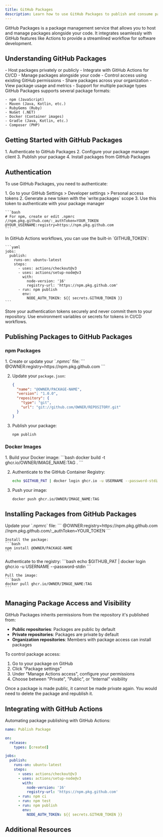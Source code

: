 ```yaml
---
title: GitHub Packages
description: Learn how to use GitHub Packages to publish and consume packages in your
---
```



GitHub Packages is a package management service that allows you to host and manage packages alongside your code. It integrates seamlessly with GitHub features like Actions to provide a streamlined workflow for software development.

## Understanding GitHub Packages

<Tabs>
  <TabItem label="Key Features">
    - Host packages privately or publicly
    - Integrate with GitHub Actions for CI/CD
    - Manage packages alongside your code
    - Control access using existing GitHub permissions
    - Share packages across your organization
    - View package usage and metrics
    - Support for multiple package types
  </TabItem>
  <TabItem label="Supported Package Types">
    GitHub Packages supports several package formats:
    
    - npm (JavaScript)
    - Maven (Java, Kotlin, etc.)
    - RubyGems (Ruby)
    - NuGet (.NET)
    - Docker (Container images)
    - Gradle (Java, Kotlin, etc.)
    - Composer (PHP)
  </TabItem>
</Tabs>

## Getting Started with GitHub Packages

<Steps>
  1. Authenticate to GitHub Packages
  2. Configure your package manager client
  3. Publish your package
  4. Install packages from GitHub Packages
</Steps>

## Authentication

To use GitHub Packages, you need to authenticate:

<Tabs>
  <TabItem label="Using a Personal Access Token">
    1. Go to your GitHub Settings > Developer settings > Personal access tokens
    2. Generate a new token with the `write:packages` scope
    3. Use this token to authenticate with your package manager
    
    ```bash
    # For npm, create or edit .npmrc
    //npm.pkg.github.com/:_authToken=YOUR_TOKEN
    @YOUR_USERNAME:registry=https://npm.pkg.github.com
    ```
  </TabItem>
  <TabItem label="Using GITHUB_TOKEN in Actions">
    In GitHub Actions workflows, you can use the built-in `GITHUB_TOKEN`:
    
    ```yaml
    jobs:
      publish:
        runs-on: ubuntu-latest
        steps:
          - uses: actions/checkout@v3
          - uses: actions/setup-node@v3
            with:
              node-version: '16'
              registry-url: 'https://npm.pkg.github.com'
          - run: npm publish
            env:
              NODE_AUTH_TOKEN: ${{ secrets.GITHUB_TOKEN }}
    ```
  </TabItem>
</Tabs>

<Aside type="tip">
  Store your authentication tokens securely and never commit them to your repository. Use environment variables or secrets for tokens in CI/CD workflows.
</Aside>

## Publishing Packages to GitHub Packages

### npm Packages

<Steps>
  1. Create or update your `.npmrc` file:
     ```
     @OWNER:registry=https://npm.pkg.github.com
     ```
  
  2. Update your `package.json`:
     ```json
     {
       "name": "@OWNER/PACKAGE-NAME",
       "version": "1.0.0",
       "repository": {
         "type": "git",
         "url": "git://github.com/OWNER/REPOSITORY.git"
       }
     }
     ```
  
  3. Publish your package:
     ```bash
     npm publish
     ```
</Steps>

### Docker Images

<Steps>
  1. Build your Docker image:
     ```bash
     docker build -t ghcr.io/OWNER/IMAGE_NAME:TAG .
     ```
  
  2. Authenticate to the GitHub Container Registry:
     ```bash
     echo $GITHUB_PAT | docker login ghcr.io -u USERNAME --password-stdin
     ```
  
  3. Push your image:
     ```bash
     docker push ghcr.io/OWNER/IMAGE_NAME:TAG
     ```
</Steps>

## Installing Packages from GitHub Packages

<Tabs>
  <TabItem label="npm">
    Update your `.npmrc` file:
    ```
    @OWNER:registry=https://npm.pkg.github.com
    //npm.pkg.github.com/:_authToken=YOUR_TOKEN
    ```
    
    Install the package:
    ```bash
    npm install @OWNER/PACKAGE-NAME
    ```
  </TabItem>
  <TabItem label="Docker">
    Authenticate to the registry:
    ```bash
    echo $GITHUB_PAT | docker login ghcr.io -u USERNAME --password-stdin
    ```
    
    Pull the image:
    ```bash
    docker pull ghcr.io/OWNER/IMAGE_NAME:TAG
    ```
  </TabItem>
</Tabs>

## Managing Package Access and Visibility

GitHub Packages inherits permissions from the repository it's published from:

- **Public repositories**: Packages are public by default
- **Private repositories**: Packages are private by default
- **Organization repositories**: Members with package access can install packages

To control package access:
1. Go to your package on GitHub
2. Click "Package settings"
3. Under "Manage Actions access", configure your permissions
4. Choose between "Private", "Public", or "Internal" visibility

<Aside type="caution">
  Once a package is made public, it cannot be made private again. You would need to delete the package and republish it.
</Aside>

## Integrating with GitHub Actions

Automating package publishing with GitHub Actions:

```yaml
name: Publish Package

on:
  release:
    types: [created]

jobs:
  publish:
    runs-on: ubuntu-latest
    steps:
      - uses: actions/checkout@v3
      - uses: actions/setup-node@v3
        with:
          node-version: '16'
          registry-url: 'https://npm.pkg.github.com'
      - run: npm ci
      - run: npm test
      - run: npm publish
        env:
          NODE_AUTH_TOKEN: ${{ secrets.GITHUB_TOKEN }}
```

## Additional Resources

<CardGrid>
  <LinkCard 
    title="GitHub Packages Documentation" 
    href="https://docs.github.com/en/packages/learn-github-packages"
    description="Official documentation for GitHub Packages" 
  />
  <LinkCard 
    title="GitHub Container Registry Guide" 
    href="https://docs.github.com/en/packages/working-with-a-github-packages-registry/working-with-the-container-registry"
    description="Working with the GitHub Container Registry" 
  />
  <LinkCard 
    title="npm and GitHub Packages" 
    href="https://docs.github.com/en/packages/working-with-a-github-packages-registry/working-with-the-npm-registry"
    description="Working with the npm registry" 
  />
</CardGrid>
